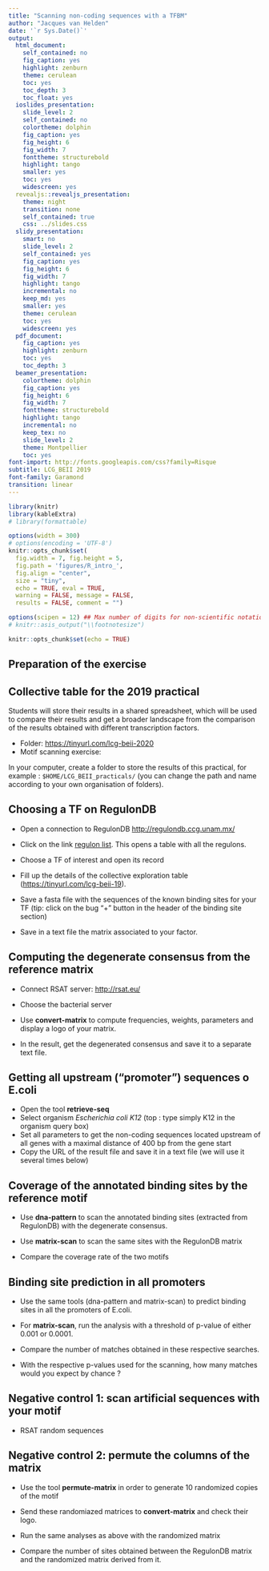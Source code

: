 ```yaml
---
title: "Scanning non-coding sequences with a TFBM"
author: "Jacques van Helden"
date: '`r Sys.Date()`'
output:
  html_document:
    self_contained: no
    fig_caption: yes
    highlight: zenburn
    theme: cerulean
    toc: yes
    toc_depth: 3
    toc_float: yes
  ioslides_presentation:
    slide_level: 2
    self_contained: no
    colortheme: dolphin
    fig_caption: yes
    fig_height: 6
    fig_width: 7
    fonttheme: structurebold
    highlight: tango
    smaller: yes
    toc: yes
    widescreen: yes
  revealjs::revealjs_presentation:
    theme: night
    transition: none
    self_contained: true
    css: ../slides.css
  slidy_presentation:
    smart: no
    slide_level: 2
    self_contained: yes
    fig_caption: yes
    fig_height: 6
    fig_width: 7
    highlight: tango
    incremental: no
    keep_md: yes
    smaller: yes
    theme: cerulean
    toc: yes
    widescreen: yes
  pdf_document:
    fig_caption: yes
    highlight: zenburn
    toc: yes
    toc_depth: 3
  beamer_presentation:
    colortheme: dolphin
    fig_caption: yes
    fig_height: 6
    fig_width: 7
    fonttheme: structurebold
    highlight: tango
    incremental: no
    keep_tex: no
    slide_level: 2
    theme: Montpellier
    toc: yes
font-import: http://fonts.googleapis.com/css?family=Risque
subtitle: LCG_BEII 2019
font-family: Garamond
transition: linear
---
```


```r
library(knitr)
library(kableExtra)
# library(formattable)

options(width = 300)
# options(encoding = 'UTF-8')
knitr::opts_chunk$set(
  fig.width = 7, fig.height = 5, 
  fig.path = 'figures/R_intro_',
  fig.align = "center", 
  size = "tiny", 
  echo = TRUE, eval = TRUE, 
  warning = FALSE, message = FALSE, 
  results = FALSE, comment = "")

options(scipen = 12) ## Max number of digits for non-scientific notation
# knitr::asis_output("\\footnotesize")

```

```r
knitr::opts_chunk$set(echo = TRUE)
```

## Preparation of the exercise

## Collective table for the 2019 practical

Students will store their results in a shared spreadsheet, which will be used to compare their results and get a broader landscape from the comparison of the results obtained with different transcription factors.  

- Folder: <https://tinyurl.com/lcg-beii-2020>
- Motif scanning exercise: 

In your computer, create a folder to store the results of this practical, for example : `$HOME/LCG_BEII_practicals/` (you can change the path and name according to your own organisation of folders). 

## Choosing a TF on RegulonDB

- Open a connection to RegulonDB  <http://regulondb.ccg.unam.mx/>

- Click on the link [regulon list](http://regulondb.ccg.unam.mx/search?term=Regulon&organism=ECK12&type=All#). This opens a table with all the regulons. 

- Choose a TF of interest and open its record

- Fill up the details of the collective exploration table (<https://tinyurl.com/lcg-beii-19>).

- Save a fasta file with the sequences of the known binding sites for your TF (tip: click on the bug "+" button in the header of the binding site section)

- Save in a text file the matrix associated to your factor. 

## Computing the degenerate consensus from the reference matrix

- Connect RSAT server: <http://rsat.eu/>

- Choose the bacterial server

- Use **convert-matrix** to compute frequencies, weights, parameters and display a logo of your matrix.

- In the result, get the degenerated consensus and save it to a separate text file. 

## Getting all upstream ("promoter") sequences o E.coli

- Open the tool **retrieve-seq**
- Select organism *Escherichia coli K12* (top : type simply K12 in the organism query box)
- Set all parameters to get the non-coding sequences located upstream of all genes with a maximal distance of 400 bp from the gene start
- Copy the URL of the result file and save it in a text file (we will use it several times below)


## Coverage of the annotated binding sites by the reference motif

- Use **dna-pattern** to scan the annotated binding sites (extracted from RegulonDB) with the degenerate consensus.

- Use **matrix-scan** to scan the same sites with the RegulonDB matrix

- Compare the coverage rate of the two motifs


## Binding site prediction in all promoters

- Use the same tools (dna-pattern and matrix-scan) to predict binding sites in all the promoters of E.coli. 

- For **matrix-scan**, run the analysis with a threshold of p-value of either 0.001 or 0.0001. 

- Compare the number of matches obtained in these respective searches. 

- With the respective p-values used for the scanning, how many matches would you expect by chance ?

## Negative control 1: scan artificial sequences with your motif

- RSAT random sequences

## Negative control 2: permute the columns of the matrix

- Use the tool **permute-matrix** in order to generate 10 randomized copies of the motif

- Send these randomiazed matrices to **convert-matrix** and check their logo. 

- Run the same analyses as above with the randomized matrix

- Compare the number of sites obtained between the RegulonDB matrix and the randomized matrix derived from it.




